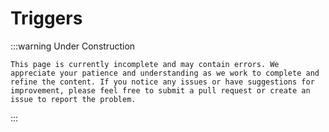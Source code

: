 
# Triggers

:::warning Under Construction

    This page is currently incomplete and may contain errors. We appreciate your patience and understanding as we work to complete and refine the content. If you notice any issues or have suggestions for improvement, please feel free to submit a pull request or create an issue to report the problem.

:::

<DocCardList />